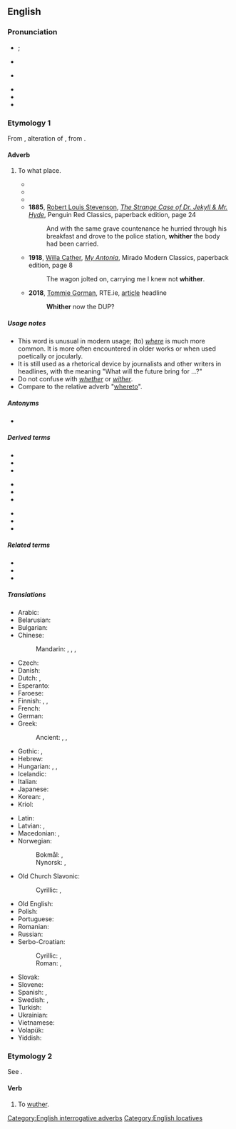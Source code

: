 ==English==

===Pronunciation===
* {{a|GenAm}} {{IPA|en|/ˈʍɪðɚ/}}; {{enPR|hwĭ''th''ʹər}}
* {{a|RP}} {{IPA|en|/ˈʍɪðə/}}
* {{qualifier|in accents with the [[wine-whine merger]]}} {{IPA|en|/ˈwɪðɚ/|/ˈwɪðə/}}
* {{audio|en|en-us-whither.ogg|Audio (US)}}
* {{rhymes|en|ɪðə(ɹ)|s=2}}
* {{homophones|en|wither|q1=in accents with the [[wine-whine merger]]}}

===Etymology 1===
{{root|en|ine-pro|*kʷ-}}
From {{inh|en|ang|hwider}}, alteration of {{m|ang|hwæder}}, from {{der|en|gem-pro|*hwadrê}}.

====Adverb====
{{en-adv|-}}

# {{lb|en|archaic|formal|poetic|or|literary}} To what place.
#* {{quote|en|Go I Know Not '''Whither''' and Fetch I Know Not What}}
#* {{quote-book|en|year=1611|title=King James Bible|section=John 8:14|urls=[[s:Bible (King James)/John|Wikisource]]|passage=Jesus answered and said unto them, Though I bear record of myself, yet my record is true: for I know [[whence]] I came, and '''whither''' I go; but ye cannot tell [[whence]] I come, and '''whither''' I go.}}
#* {{quote-book|en|year=1883|author=Robert Louis Stevenson|title=Treasure Island|chapter=The Sea-chest|urls=[[s:Treasure Island (1883)/Chapter 4|Wikisource]]|passage=[W]hat greatly encouraged me, it was in an opposite direction from that [[whence]] the blind man had made his appearance and '''whither''' he had presumably returned.}}
#* '''1885''', [[w:Robert Louis Stevenson|Robert Louis Stevenson]], ''[[w:The Strange Case of Dr. Jekyll & Mr. Hyde|The Strange Case of Dr. Jekyll & Mr. Hyde]]'', Penguin Red Classics, paperback edition, page 24
#*: And with the same grave countenance he hurried through his breakfast and drove to the police station, '''whither''' the body had been carried.
#* '''1918''', [[w:Willa Cather|Willa Cather]], ''[[w:My Antonia|My Antonia]]'', Mirado Modern Classics, paperback edition, page 8
#*: The wagon jolted on, carrying me I knew not '''whither'''.
#* '''2018''', [[w:Tommie Gorman|Tommie Gorman]], RTE.ie, [https://www.rte.ie/news/brexit/2017/1215/927625-gorman-dup/ article] headline
#*:'''Whither''' now the DUP?

=====Usage notes=====
* This word is unusual in modern usage; (to) ''[[where]]'' is much more common. It is more often encountered in older works or when used poetically or jocularly.
* It is still used as a rhetorical device by journalists and other writers in headlines, with the meaning "What will the future bring for ...?"
* Do not confuse with ''[[whether]]'' or ''[[wither]]''.
* Compare to the relative adverb "[[whereto]]".

=====Antonyms=====
* {{l|en|whence}}

=====Derived terms=====
{{rel-top3|Terms derived from whither}}
* {{l|en|anywhither}}
* {{l|en|elsewhither}}
* {{l|en|everywhither}}
{{rel-mid}}
* {{l|en|nowhither}}
* {{l|en|somewhither}}
* {{l|en|whitherever}}
{{rel-mid}}
* {{l|en|whithersoever}}
* {{l|en|whitherto}}
* {{l|en|whitherward}}
{{rel-bottom}}

=====Related terms=====
* {{l|en|hither}}
* {{l|en|thither}}
* {{l|en|whithersoever}}

=====Translations=====
{{trans-top|to which place}}
* Arabic: {{t|ar|[[إِلَى]] [[أَيْنَ]]}}
* Belarusian: {{t|be|куды́}}
* Bulgarian: {{t+|bg|накъде́}}
* Chinese:
*: Mandarin: {{t+|cmn|哪兒|sc=Hani}}, {{t+|cmn|哪儿|tr=nǎr|sc=Hani}}, {{t+|cmn|哪裡|sc=Hani}}, {{t+|cmn|哪里|tr=nǎlǐ|sc=Hani}}
* Czech: {{t+|cs|kam}}
* Danish: {{t|da|hvorhen}}
* Dutch: {{t+|nl|waarheen}}, {{t|nl|werwaarts}}
* Esperanto: {{t+|eo|kien}}
* Faroese: {{t|fo|hvagar}}
* Finnish: {{t+|fi|minne}}, {{t+|fi|jonne}}, {{t+|fi|kunne}} {{qualifier|archaic}}
* French: {{t+|fr|où}}
* German: {{t+|de|wohin}}
* Greek:
*: Ancient: {{t|grc|ποῖ}}, {{t|grc|οἷ}}, {{t|grc|ᾗ}}
* Gothic: {{t|got|𐍈𐌰𐌳𐍂𐌴}}, {{t|got|𐍈𐌰𐌸}}
* Hebrew: {{t|he|לְאָן|tr=leán}}
* Hungarian: {{t+|hu|hová}}, {{t+|hu|hova}}, {{t+|hu|merrefelé}}
* Icelandic: {{t+|is|hvert}}
* Italian: {{t|it|a dove}}
* Japanese: {{t+|ja|どこ|tr=doko e|alt=どこへ}}
* Korean: {{t+|ko|어디}}, {{t+|ko|어디|alt=어디에}}
* Kriol: {{t|rop|wijei}}
{{trans-mid}}
* Latin: {{t+|la|quō}}
* Latvian: {{t|lv|kur}}, {{t|lv|kurp}}
* Macedonian: {{t|mk|каде}}, {{t|mk|накаде}}
* Norwegian:
*: Bokmål: {{t+|nb|hvor}}, {{t|nb|hvor hen}}
*: Nynorsk: {{t|nn|kor}}, {{t|nn|kvar}}
* Old Church Slavonic:
*: Cyrillic: {{m|cu|камѡ}} {{q|interrogative}}, {{t|cu|ꙗмѡ}} {{q|relative}}
* Old English: {{t|ang|hwæder}}
* Polish: {{t+|pl|dokąd}}
* Portuguese: {{t+|pt|aonde}}
* Romanian: {{t+|ro|încotro}}
* Russian: {{t+|ru|куда́}}
* Serbo-Croatian:
*: Cyrillic: {{t|sh|куда}}, {{t|sh|камо}}
*: Roman: {{t+|sh|kuda}}, {{t+|sh|kamo}}
* Slovak: {{t|sk|kam}}
* Slovene: {{t+|sl|kam}}
* Spanish: {{t+|es|adónde}} {{q|interrogative}}, {{t+|es|adonde}} {{q|relative}}
* Swedish: {{t+|sv|vart}}, {{t+|sv|varthän}}
* Turkish: {{t+|tr|nereye}}
* Ukrainian: {{t|uk|куди́}}
* Vietnamese: {{t+|vi|đâu}}
* Volapük: {{t+|vo|kipladio}}
* Yiddish: {{t|yi|וווּהין}}
{{trans-bottom}}

===Etymology 2===
See {{m|en|wuther}}.

====Verb====
{{en-verb}}

# {{lb|en|intransitive|obsolete|dialectal}} To [[wuther]].

[[Category:English interrogative adverbs]]
[[Category:English locatives]]